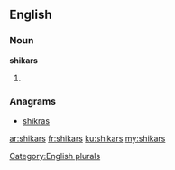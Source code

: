 ==English==

===Noun===
'''shikars'''

# {{plural of|shikar}}

===Anagrams===
* [[shikras#English|shikras]]

[[Category:English plurals]]

[[ar:shikars]]
[[fr:shikars]]
[[ku:shikars]]
[[my:shikars]]